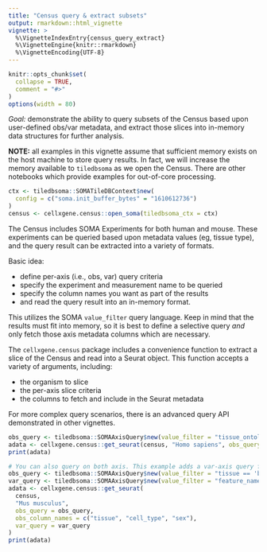 ```yaml
---
title: "Census query & extract subsets"
output: rmarkdown::html_vignette
vignette: >
  %\VignetteIndexEntry{census_query_extract}
  %\VignetteEngine{knitr::rmarkdown}
  %\VignetteEncoding{UTF-8}
---
```


```r
knitr::opts_chunk$set(
  collapse = TRUE,
  comment = "#>"
)
options(width = 80)
```

<!--
THIS VIGNETTE IS BASED ON:
https://github.com/chanzuckerberg/cellxgene-census/blob/main/api/python/notebooks/api_demo/census_query_extract.ipynb
-->

*Goal:* demonstrate the ability to query subsets of the Census based upon user-defined obs/var metadata, and extract those slices into in-memory data structures for further analysis.

**NOTE:** all examples in this vignette assume that sufficient memory exists on the host machine to store query results. In fact, we will increase the memory available to `tiledbsoma` as we open the Census. There are other notebooks which provide examples for out-of-core processing.

```r
ctx <- tiledbsoma::SOMATileDBContext$new(
  config = c("soma.init_buffer_bytes" = "1610612736")
)
census <- cellxgene.census::open_soma(tiledbsoma_ctx = ctx)
```

The Census includes SOMA Experiments for both human and mouse. These experiments can be queried based upon metadata values (eg, tissue type), and the query result can be extracted into a variety of formats.

Basic idea:

- define per-axis (i.e., obs, var) query criteria
- specify the experiment and measurement name to be queried
- specify the column names you want as part of the results
- and read the query result into an in-memory format.

This utilizes the SOMA `value_filter` query language. Keep in mind that the results must fit into memory, so it is best to define a selective query *and* only fetch those axis metadata columns which are necessary.

The `cellxgene.census` package includes a convenience function to extract a slice of the Census and read into a Seurat object. This function accepts a variety of arguments, including:

- the organism to slice
- the per-axis slice criteria
- the columns to fetch and include in the Seurat metadata

For more complex query scenarios, there is an advanced query API demonstrated in other vignettes.

```r
obs_query <- tiledbsoma::SOMAAxisQuery$new(value_filter = "tissue_ontology_term_id=='UBERON:0002048' && sex_ontology_term_id=='PATO:0000383' && cell_type_ontology_term_id %in% c('CL:0002063', 'CL:0000499')")
adata <- cellxgene.census::get_seurat(census, "Homo sapiens", obs_query = obs_query)
print(adata)
```
```r
# You can also query on both axis. This example adds a var-axis query for a handful of genes, and queries the mouse experiment.
obs_query <- tiledbsoma::SOMAAxisQuery$new(value_filter = "tissue == 'brain'")
var_query <- tiledbsoma::SOMAAxisQuery$new(value_filter = "feature_name %in% c('Gm16259', 'Dcaf5', 'Gm53058')")
adata <- cellxgene.census::get_seurat(
  census,
  "Mus musculus",
  obs_query = obs_query,
  obs_column_names = c("tissue", "cell_type", "sex"),
  var_query = var_query
)
print(adata)
```

